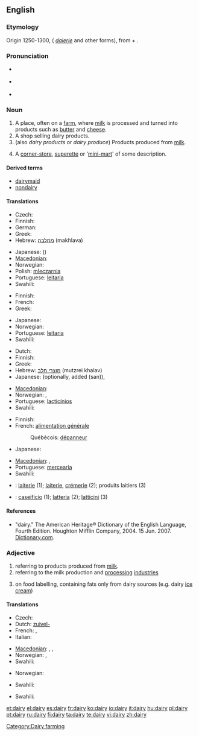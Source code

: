 ==English==

{{wikipedia}}

===Etymology===
Origin 1250-1300, ({{etyl|enm}} ''[[daierie]]'' and other forms), from {{term|dey||dairymaid}} + {{term|-ery}}.

===Pronunciation===
* {{a|British}} {{IPA|/ˈdɛəɹi/}}
* {{a|US}} {{IPA|/'dæɻɪ/}}
* {{rhymes|ɛəri}}

===Noun===
{{en-noun|dair|ies}}

# A place, often on a [[farm]], where [[milk]] is processed and turned into products such as [[butter]] and [[cheese]].
# A shop selling dairy products.
# (also ''dairy products'' or ''dairy produce'') Products produced from [[milk]].
# {{NZ}} A [[corner-store]], [[superette]] or '[[mini-mart]]' of some description.

====Derived terms====
* [[dairymaid]]
* [[nondairy]]

====Translations====
{{trans-top|place, where milk is processed}}
* Czech: {{t+|cs|mlékárna|f}}
* Finnish: {{t-|fi|meijeri}}
* German: {{t+|de|Molkerei|f}}
* Greek: {{t+|el|γαλακτοκομείο|n|sc=Grek}}
* Hebrew: [[מחלבה]] (makhlava) {{f}}
{{trans-mid}}
* Japanese: {{t|ja|牧場|tr=bokujō|sc=Jpan}} ({{t|ja|ぼくじょう|sc=Jpan}})
* [[Macedonian]]: {{t|mk|млекарница|f|tr=mlekárnica|sc=Cyrl|xs=Macedonian}}
* Norwegian: {{t-|no|meieri|n}}
* Polish: [[mleczarnia]] {{f}}
* Portuguese: [[leitaria]] {{f}}
* Swahili: {{t|sw|shajara}}
{{trans-bottom}}

{{trans-top|shop selling dairy products}}
* Finnish: {{t+|fi|maitokauppa}}
* French: {{t+|fr|crémerie}}
* Greek: {{t+|el|γαλακτοπωλείο|n|sc=Grek}}
{{trans-mid}}
* Japanese: {{t|ja|日用雑貨店|tr=nichiyōzakkaten|sc=Jpan}}
* Norwegian: {{t-|no|melkebutikk|m}}
* Portuguese: [[leitaria]] {{f}}
* Swahili: {{t|sw|shajara}}
{{trans-bottom}}

{{trans-top|products produced from milk}}
* Dutch: {{t+|nl|zuivel|m}}
* Finnish: {{t-|fi|maitotuote|p|alt=maitotuotteet}}
* Greek: {{t+|el|γαλακτοκομικά|n|p|sc=Grek}}
* Hebrew: [[מוצרי חלב]] (mutzrei khalav) {{m|p}}
* Japanese: {{t|ja|牛乳屋|tr=gyūnyūya|sc=Jpan}} (optionally, added {{Jpan|さん}} (san)), {{t|ja|牛乳販売店|tr=gyūnyūhanbaiten|sc=Jpan}}
{{trans-mid}}
* [[Macedonian]]: {{t|mk|млечни производи|m|p|tr=mléčni proízvodi|sc=Cyrl|xs=Macedonian}}
* Norwegian: {{t-|no|meieriprodukter|n}}, {{t-|no|melkeprodukter|n}}
* Portuguese: [[lacticínios]] {{p}}
* Swahili: {{t|sw|shajara}}
{{trans-bottom}}

{{trans-top|corner-store, superette or 'mini-mart' of some description}}
* Finnish: {{t-|fi|lähikauppa}}
* French: [[alimentation générale]] {{f}}
*: Québécois: [[dépanneur]] {{m}}
* Japanese: {{t+|ja|コンビニ|tr=konbini|sc=Jpan}}
{{trans-mid}}
* [[Macedonian]]: {{t|mk|гранап|m|tr=gránap|sc=Cyrl|xs=Macedonian}},  {{t|mk|бакалница|f|tr=bakálnica|sc=Cyrl|xs=Macedonian}}
* Portuguese: [[mercearia]] {{f}}
* Swahili: {{t|sw|shajara}}
{{trans-bottom}}

{{checktrans-top|to be checked}}
* {{ttbc|French}}: [[laiterie]] {{f}} (1); [[laiterie]], [[crémerie]] (2); produits laitiers {{m}} {{p}} (3)
* {{ttbc|Italian}}: [[caseificio]] {{m}} (1); [[latteria]] {{f}} (2); [[latticini]] {{m}} {{p}} (3)
{{trans-mid}}
{{trans-bottom}}

====References====
* "dairy." The American Heritage® Dictionary of the English Language, Fourth Edition. Houghton Mifflin Company, 2004. 15 Jun. 2007.  [http://dictionary.reference.com/browse/dairy Dictionary.com].

===Adjective===
{{en-adj|-}}

# referring to products produced from [[milk]].
# referring to the milk production and [[processing]] [[industries]]
# {{British}} on food labelling, containing fats only from dairy sources (e.g. dairy [[ice cream]])

====Translations====
{{trans-top|referring to products produced from milk}}
* Czech: {{t+|cs|mléčný|m}}
* Dutch: [[zuivel-]]
* French: {{t+|fr|laitier|m}}, {{t+|fr|laitière|f}}
* Italian: {{t-|it|caseario}}
{{trans-mid}}
* [[Macedonian]]: {{t|mk|млечен|m|tr=mléčen|sc=Cyrl|xs=Macedonian}},  {{t|mk|млечна|f|tr=mléčna|sc=Cyrl|xs=Macedonian}},  {{t|mk|млечно|n|tr=mléčno|sc=Cyrl|xs=Macedonian}}
* Norwegian: {{t-|no|meieri-}}, {{t-|no|melke-}}
* Swahili: {{t|sw|shajara}}
{{trans-bottom}}

{{trans-top|referring to the milk production and processing industries}}
* Norwegian: {{t-|no|meieri-}}
{{trans-mid}}
* Swahili: {{t|sw|shajara}}
{{trans-bottom}}

{{trans-top|on food labelling, containing fats only from dairy sources}}
{{trans-mid}}
* Swahili: {{t|sw|shajara}}
{{trans-bottom}}

[[Category:Dairy farming]]

[[et:dairy]]
[[el:dairy]]
[[es:dairy]]
[[fr:dairy]]
[[ko:dairy]]
[[io:dairy]]
[[it:dairy]]
[[hu:dairy]]
[[pl:dairy]]
[[pt:dairy]]
[[ru:dairy]]
[[fi:dairy]]
[[ta:dairy]]
[[te:dairy]]
[[vi:dairy]]
[[zh:dairy]]